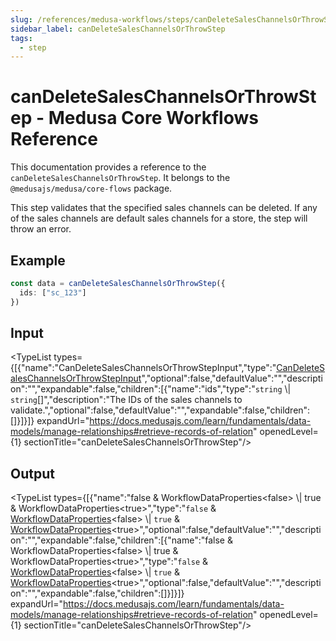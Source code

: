 ```yaml
---
slug: /references/medusa-workflows/steps/canDeleteSalesChannelsOrThrowStep
sidebar_label: canDeleteSalesChannelsOrThrowStep
tags:
  - step
---
```



# canDeleteSalesChannelsOrThrowStep - Medusa Core Workflows Reference

This documentation provides a reference to the `canDeleteSalesChannelsOrThrowStep`. It belongs to the `@medusajs/medusa/core-flows` package.

This step validates that the specified sales channels can be deleted.
If any of the sales channels are default sales channels for a store, 
the step will throw an error.

## Example

```ts
const data = canDeleteSalesChannelsOrThrowStep({
  ids: ["sc_123"]
})
```

## Input

<TypeList types={[{"name":"CanDeleteSalesChannelsOrThrowStepInput","type":"[CanDeleteSalesChannelsOrThrowStepInput](../../../../types/core_flows.CanDeleteSalesChannelsOrThrowStepInput/page.mdx)","optional":false,"defaultValue":"","description":"","expandable":false,"children":[{"name":"ids","type":"`string` \\| `string`[]","description":"The IDs of the sales channels to validate.","optional":false,"defaultValue":"","expandable":false,"children":[]}]}]} expandUrl="https://docs.medusajs.com/learn/fundamentals/data-models/manage-relationships#retrieve-records-of-relation" openedLevel={1} sectionTitle="canDeleteSalesChannelsOrThrowStep"/>

## Output

<TypeList types={[{"name":"false & WorkflowDataProperties&#60;false&#62; \\| true & WorkflowDataProperties&#60;true&#62;","type":"`false` & [WorkflowDataProperties](../../../../../workflows/types/workflows.WorkflowDataProperties/page.mdx)&#60;false&#62; \\| `true` & [WorkflowDataProperties](../../../../../workflows/types/workflows.WorkflowDataProperties/page.mdx)&#60;true&#62;","optional":false,"defaultValue":"","description":"","expandable":false,"children":[{"name":"false & WorkflowDataProperties&#60;false&#62; \\| true & WorkflowDataProperties&#60;true&#62;","type":"`false` & [WorkflowDataProperties](../../../../../workflows/types/workflows.WorkflowDataProperties/page.mdx)&#60;false&#62; \\| `true` & [WorkflowDataProperties](../../../../../workflows/types/workflows.WorkflowDataProperties/page.mdx)&#60;true&#62;","optional":false,"defaultValue":"","description":"","expandable":false,"children":[]}]}]} expandUrl="https://docs.medusajs.com/learn/fundamentals/data-models/manage-relationships#retrieve-records-of-relation" openedLevel={1} sectionTitle="canDeleteSalesChannelsOrThrowStep"/>
